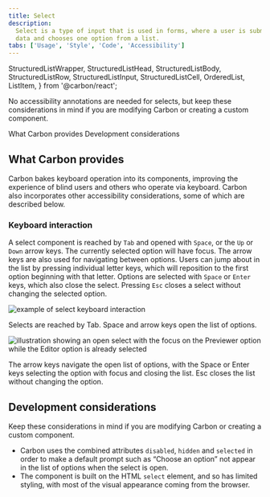 ```yaml
---
title: Select
description:
  Select is a type of input that is used in forms, where a user is submitting
  data and chooses one option from a list.
tabs: ['Usage', 'Style', 'Code', 'Accessibility']
---
```


  StructuredListWrapper,
  StructuredListHead,
  StructuredListBody,
  StructuredListRow,
  StructuredListInput,
  StructuredListCell,
  OrderedList,
  ListItem,
} from '@carbon/react';

<PageDescription>

No accessibility annotations are needed for selects, but keep these
considerations in mind if you are modifying Carbon or creating a custom
component.

</PageDescription>

<AnchorLinks>

<AnchorLink>What Carbon provides</AnchorLink>
<AnchorLink>Development considerations</AnchorLink>

</AnchorLinks>

## What Carbon provides

Carbon bakes keyboard operation into its components, improving the experience of
blind users and others who operate via keyboard. Carbon also incorporates other
accessibility considerations, some of which are described below.

### Keyboard interaction

A select component is reached by `Tab` and opened with `Space`, or the `Up` or
`Down` arrow keys. The currently selected option will have focus. The arrow keys
are also used for navigating between options. Users can jump about in the list
by pressing individual letter keys, which will reposition to the first option
beginning with that letter. Options are selected with `Space` or `Enter` keys,
which also close the select. Pressing `Esc` closes a select without changing the
selected option.

<Row>
<Column colLg={8}>

![example of select keyboard interaction](images/select-accessibility-1.png)

<Caption>
  Selects are reached by Tab. Space and arrow keys open the list of options.
</Caption>

</Column>
</Row>

<Row>
<Column colLg={8}>

![illustration showing an open select with the focus on the Previewer option while the Editor option is already selected](images/select-accessibility-2.png)

<Caption>
  The arrow keys navigate the open list of options, with the Space or Enter keys
  selecting the option with focus and closing the list. Esc closes the list
  without changing the option.
</Caption>

</Column>
</Row>

## Development considerations

Keep these considerations in mind if you are modifying Carbon or creating a
custom component.

- Carbon uses the combined attributes `disabled`, `hidden` and `selected` in
  order to make a default prompt such as “Choose an option” not appear in the
  list of options when the select is open.
- The component is built on the HTML `select` element, and so has limited
  styling, with most of the visual appearance coming from the browser.
